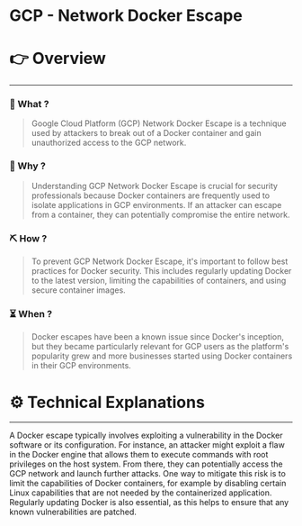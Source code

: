 # GCP - Network Docker Escape


# 👉 Overview

---

### 👀 What ?

> Google Cloud Platform (GCP) Network Docker Escape is a technique used by attackers to break out of a Docker container and gain unauthorized access to the GCP network.
> 

### 🧐 Why ?

> Understanding GCP Network Docker Escape is crucial for security professionals because Docker containers are frequently used to isolate applications in GCP environments. If an attacker can escape from a container, they can potentially compromise the entire network.
> 

### ⛏️ How ?

> To prevent GCP Network Docker Escape, it's important to follow best practices for Docker security. This includes regularly updating Docker to the latest version, limiting the capabilities of containers, and using secure container images.
> 

### ⏳ When ?

> Docker escapes have been a known issue since Docker's inception, but they became particularly relevant for GCP users as the platform's popularity grew and more businesses started using Docker containers in their GCP environments.
> 

# ⚙️ Technical Explanations

---

A Docker escape typically involves exploiting a vulnerability in the Docker software or its configuration. For instance, an attacker might exploit a flaw in the Docker engine that allows them to execute commands with root privileges on the host system. From there, they can potentially access the GCP network and launch further attacks. One way to mitigate this risk is to limit the capabilities of Docker containers, for example by disabling certain Linux capabilities that are not needed by the containerized application. Regularly updating Docker is also essential, as this helps to ensure that any known vulnerabilities are patched.
